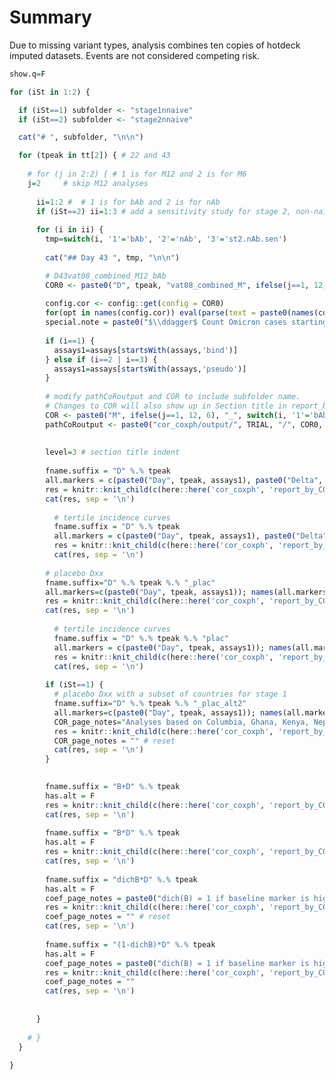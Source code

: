 # Summary

Due to missing variant types, analysis combines ten copies of hotdeck imputed datasets. Events are not considered competing risk.



```r

show.q=F

for (iSt in 1:2) {

  if (iSt==1) subfolder <- "stage1nnaive"
  if (iSt==2) subfolder <- "stage2nnaive"

  cat("# ", subfolder, "\n\n")

  for (tpeak in tt[2]) { # 22 and 43
    
    # for (j in 2:2) { # 1 is for M12 and 2 is for M6
    j=2     # skip M12 analyses
    
      ii=1:2 #  # 1 is for bAb and 2 is for nAb 
      if (iSt==2) ii=1:3 # add a sensitivity study for stage 2, non-naive, nAb
      
      for (i in ii) {
        tmp=switch(i, '1'='bAb', '2'='nAb', '3'='st2.nAb.sen')
        
        cat("## Day 43 ", tmp, "\n\n")

        # D43vat08_combined_M12_bAb
        COR0 <- paste0("D", tpeak, "vat08_combined_M", ifelse(j==1, 12, 6), "_", tmp)
        
        config.cor <- config::get(config = COR0)
        for(opt in names(config.cor)) eval(parse(text = paste0(names(config.cor[opt])," <- config.cor[[opt]]")))
        special.note = paste0("$\\ddagger$ Count Omicron cases starting 7 days post Day ", tpeak, ".")
        
        if (i==1) {
          assays1=assays[startsWith(assays,'bind')]
        } else if (i==2 | i==3) {
          assays1=assays[startsWith(assays,'pseudo')]
        }
    
        # modify pathCoRoutput and COR to include subfolder name. 
        # Changes to COR will also show up in Section title in report_by_COR.Rmd
        COR <- paste0("M", ifelse(j==1, 12, 6), "_", switch(i, '1'='bAb', '2'='nAb', '3'='st2.nAb.sen'))
        pathCoRoutput <- paste0("cor_coxph/output/", TRIAL, "/", COR0, "/", subfolder)
      
      
        level=3 # section title indent
        
        fname.suffix = "D" %.% tpeak
        all.markers = c(paste0("Day", tpeak, assays1), paste0("Delta", tpeak, "overB", assays1), paste0("B", assays1)); names(all.markers)=all.markers
        res = knitr::knit_child(c(here::here('cor_coxph', 'report_by_COR.Rmd')), quiet = TRUE)
        cat(res, sep = '\n')
        
          # tertile incidence curves
          fname.suffix = "D" %.% tpeak
          all.markers = c(paste0("Day", tpeak, assays1), paste0("Delta", tpeak, "overB", assays1)); names(all.markers)=all.markers
          res = knitr::knit_child(c(here::here('cor_coxph', 'report_by_COR_tertilecurves.Rmd')), quiet = TRUE)
          cat(res, sep = '\n')
        
        # placebo Dxx
        fname.suffix="D" %.% tpeak %.% "_plac"
        all.markers=c(paste0("Day", tpeak, assays1)); names(all.markers)=all.markers
        res = knitr::knit_child(c(here::here('cor_coxph', 'report_by_COR.Rmd')), quiet = TRUE)
        cat(res, sep = '\n')
        
          # tertile incidence curves
          fname.suffix = "D" %.% tpeak %.% "plac"
          all.markers = c(paste0("Day", tpeak, assays1)); names(all.markers)=all.markers
          res = knitr::knit_child(c(here::here('cor_coxph', 'report_by_COR_tertilecurves.Rmd')), quiet = TRUE)
          cat(res, sep = '\n')
        
        if (iSt==1) {
          # placebo Dxx with a subset of countries for stage 1
          fname.suffix="D" %.% tpeak %.% "_plac_alt2"
          all.markers=c(paste0("Day", tpeak, assays1)); names(all.markers)=all.markers
          COR_page_notes="Analyses based on Columbia, Ghana, Kenya, Nepal, India only."
          res = knitr::knit_child(c(here::here('cor_coxph', 'report_by_COR.Rmd')), quiet = TRUE)
          COR_page_notes = "" # reset 
          cat(res, sep = '\n')
        }

          
        fname.suffix = "B+D" %.% tpeak
        has.alt = F
        res = knitr::knit_child(c(here::here('cor_coxph', 'report_by_COR_coef.Rmd')), quiet = TRUE)
        cat(res, sep = '\n')
        
        fname.suffix = "B*D" %.% tpeak
        has.alt = F
        res = knitr::knit_child(c(here::here('cor_coxph', 'report_by_COR_coef.Rmd')), quiet = TRUE)
        cat(res, sep = '\n')
        
        fname.suffix = "dichB*D" %.% tpeak
        has.alt = F
        coef_page_notes = paste0("dich(B) = 1 if baseline marker is high, 0 if baseline marker is low; thus the second parameter is the effect of the continuous marker in the low baseline group. The cutpoint is set to the weighted median unless the negative response rate at baseline exceeds 40% or more than 40% of the values are above the Upper Limit of Quantification (ULOQ). In these cases, the cutpoint is adjusted to the detection limit or ULOQ, respectively. Cutpoints (on the log10 scale): ", concatList(paste0("\\input{", pathCoRoutput, "/dichcutpoints_B", assays1, ".txt}"), sep=", "), ".")
        res = knitr::knit_child(c(here::here('cor_coxph', 'report_by_COR_coef.Rmd')), quiet = TRUE)
        coef_page_notes = "" # reset 
        cat(res, sep = '\n')
        
        fname.suffix = "(1-dichB)*D" %.% tpeak
        has.alt = F
        coef_page_notes = paste0("dich(B) = 1 if baseline marker is high, 0 if baseline marker is low; thus the second parameter is the effect of the continuous marker in the high baseline group. The cutpooint is set to the weighted median unless the negative response rate at baseline exceeds 40% or more than 40% of the values are above the Upper Limit of Quantification (ULOQ). In these cases, the cutpoint is adjusted to the detection limit or ULOQ, respectively. Cutpoints (on the log10 scale): ", concatList(paste0("\\input{", pathCoRoutput, "/dichcutpoints_B", assays1, ".txt}"), sep=", "), ".")
        res = knitr::knit_child(c(here::here('cor_coxph', 'report_by_COR_coef.Rmd')), quiet = TRUE)
        coef_page_notes = ""
        cat(res, sep = '\n')
        
        
      }
      
    # }
  }
  
}
```
